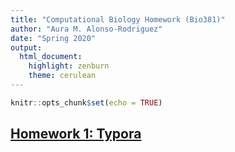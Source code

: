 ```yaml
---
title: "Computational Biology Homework (Bio381)"
author: "Aura M. Alonso-Rodriguez"
date: "Spring 2020"
output: 
  html_document: 
    highlight: zenburn
    theme: cerulean
---
```


```r
knitr::opts_chunk$set(echo = TRUE)
```


## [Homework 1: Typora](TyporaPractice.html)